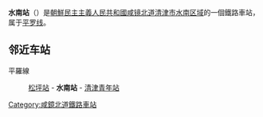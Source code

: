 {{unreferenced|time=2015-02-05T15:01:59+00:00}}
{{朝鮮半島車站資訊
|公司色 = blue
|文字色 = 
|站名 = 水南站
|圖片 = 
|pxl = 
|圖片說明 =
|前一站 = [[松坪站|松坪]]
|前一站距離 = 2.4
|後一站距離 = 2.7
|後一站 = [[清津青年站|清津青年]]
|所屬路線 = [[平罗线|平罗线]]
|距離 = 718.0
|起點站 = [[平壤站|平壤]]
|諺文 = 수남역
|朝鮮漢字 = 水南驛
|文觀部式 = Sunam-yeok
|馬-賴式 = Sunam-yŏk
|副站名 = 
|車站編號 = 
|停站路線數 = 
|所屬公司 = [[朝鮮民主主義人民共和國鐵道省|朝鮮民主主義人民共和國鐵道省]]
|所在地 =[[咸镜北道|咸镜北道]][[清津市|清津市]][[水南区域|水南区域]]
|車站構造 = 地面车站
|月台配置 = 
|啟用年月日 =
|廢站年月日 = 
|上下車人次 = 
|統計年度 = 
|轉車 = 
|備註 = 
|全寬備註 = 
}}

'''水南站'''（{{lang-ko|수남역}}）是[[朝鮮民主主義人民共和國|朝鮮民主主義人民共和國]][[咸镜北道|咸镜北道]][[清津市|清津市]][[水南区域|水南区域]]的一個鐵路車站，属于[[平罗线|平罗线]]。

==邻近车站==
平羅線
:[[松坪站|松坪站]] - '''水南站''' - [[清津青年站|清津青年站]]

{{朝鲜铁路小作品}}

{{平羅線}}

[[Category:咸鏡北道鐵路車站|Category:咸鏡北道鐵路車站]]